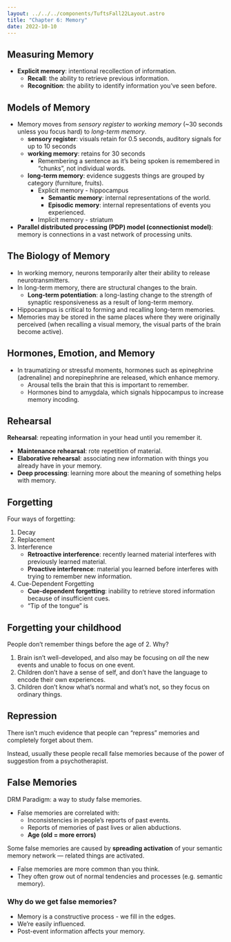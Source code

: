 ```yaml
---
layout: ../../../components/TuftsFall22Layout.astro
title: "Chapter 6: Memory"
date: 2022-10-10
---
```


## Measuring Memory

- **Explicit memory**: intentional recollection of information. 
	- **Recall**: the ability to retrieve previous information. 
	- **Recognition**: the ability to identify information you’ve seen before. 

## Models of Memory

- Memory moves from *sensory register* to *working memory* (~30 seconds unless you focus hard) to *long-term memory*.
	- **sensory register**: visuals retain for 0.5 seconds, auditory signals for up to 10 seconds
	- **working memory**: retains for 30 seconds
		- Remembering a sentence as it’s being spoken is remembered in “chunks”, not individual words. 
	- **long-term memory**: evidence suggests things are grouped by category (furniture, fruits). 
		- Explicit memory - hippocampus
			- **Semantic memory**: internal representations of the world. 
			- **Episodic memory**: internal representations of events you experienced. 
		- Implicit memory - striatum
- **Parallel distributed processing (PDP) model (connectionist model)**: memory is connections in a vast network of processing units. 


## The Biology of Memory

- In working memory, neurons temporarily alter their ability to release neurotransmitters. 
- In long-term memory, there are structural changes to the brain. 
	- **Long-term potentiation**: a long-lasting change to the strength of synaptic responsiveness as a result of long-term memory. 
- Hippocampus is critical to forming and recalling long-term memories. 
- Memories may be stored in the same places where they were originally perceived (when recalling a visual memory, the visual parts of the brain become active). 


## Hormones, Emotion, and Memory

- In traumatizing or stressful moments, hormones such as epinephrine (adrenaline) and norepinephrine are released, which enhance memory. 
	- Arousal tells the brain that this is important to remember. 
	- Hormones bind to amygdala, which signals hippocampus to increase memory incoding. 


## Rehearsal

**Rehearsal**: repeating information in your head until you remember it. 

- **Maintenance rehearsal**: rote repetition of material. 
- **Elaborative rehearsal**: associating new information with things you already have in your memory. 
- **Deep processing**: learning more about the meaning of something helps with memory. 


## Forgetting

Four ways of forgetting:

1. Decay
2. Replacement
3. Interference
	- **Retroactive interference**: recently learned material interferes with previously learned material. 
	- **Proactive interference**: material you learned before interferes with trying to remember new information. 
4. Cue-Dependent Forgetting
	- **Cue-dependent forgetting**: inability to retrieve stored information because of insufficient cues. 
	- “Tip of the tongue” is 

## Forgetting your childhood

People don’t remember things before the age of 2. Why? 

1. Brain isn’t well-developed, and also may be focusing on *all* the new events and unable to focus on one event. 
2. Children don’t have a sense of self, and don’t have the language to encode their own experiences. 
3. Children don’t know what’s normal and what’s not, so they focus on ordinary things. 

## Repression

There isn’t much evidence that people can “repress” memories and completely forget about them. 

Instead, usually these people recall false memories because of the power of suggestion from a psychotherapist. 

## False Memories

DRM Paradigm: a way to study false memories. 

- False memories are correlated with:
	- Inconsistencies in people’s reports of past events. 
	- Reports of memories of past lives or alien abductions. 
	- **Age (old = more errors)**

Some false memories are caused by **spreading activation** of your semantic memory network — related things are activated. 

- False memories are more common than you think. 
- They often grow out of normal tendencies and processes (e.g. semantic memory). 

### Why do we get false memories?
- Memory is a constructive process - we fill in the edges. 
- We’re easily influenced. 
- Post-event information affects your memory. 